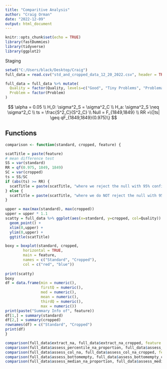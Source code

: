 ```yaml
---
title: "Comparitive Analysis"
author: "Craig Orman"
date: "2022-12-09"
output: html_document
---
```



```r
knitr::opts_chunk$set(echo = TRUE)
library(fastDummies)
library(tidyverse)
library(ggplot2)

```

Staging
```r
setwd("C:/Users/black/Desktop/Craig")
full_data = read.csv("std_and_cropped_data_12_20_2022.csv", header = TRUE)

```

```r

full_data = full_data %>% mutate(
  Quality = factor(Quality, levels=c("Good", "Tiny Problems", "Problematic", "Bad", "Yikes")),
  Problem = factor(Problem)
)

```

$$
\alpha = 0.05 \\
H_0: \sigma^2_S = \sigma^2_C \\
H_a: \sigma^2_S \neq \sigma^2_C \\
ts = \frac{S^2_C}{S^2_C} \\
Null = F_{1849,1849} \\
RR =\{|ts| \geq qF_{1849,1849}(0.975)\}
$$

## Functions
```r
comparison <- function(standard, cropped, feature) {

scatTitle = paste(feature)
# mean difference test
SS = var(standard)
RR = qf(0.975, 1849, 1849)
SC = var(cropped)
ts = SS/SC
if (abs(ts) >= RR) {
  scatTitle = paste(scatTitle, "where we reject the null with 95% confidence")
} else {
  scatTitle = paste(scatTitle, "where we do NOT reject the null with 95% confidence")
}

upper = max(max(standard), max(cropped))
upper = upper * 1.1
scatty = full_data %>% ggplot(aes(x=standard, y=cropped, col=Quality)) +
  geom_point() +
  xlim(0,upper) +
  ylim(0,upper) +
  ggtitle(scatTitle)

boxy = boxplot(standard, cropped,
        horizontal = TRUE,
        main = feature,
        names = c("Standard", "Cropped"),
        col = c("red", "blue"))
        
print(scatty)
boxy
df = data.frame(min = numeric(),
                firstQ = numeric(),
                med = numeric(),
                mean = numeric(),
                thirdQ = numeric(),
                max = numeric())
print(paste("Summary Info of", feature))
df[1,] = summary(standard)
df[2,] = summary(cropped)
rownames(df) = c("Standard", "Cropped")
print(df)
}
```

```r
comparison(full_data$extract_na, full_data$extract_na_cropped, feature = "Extract NA")
comparison(full_data$assess_percentile_na_proportion, full_data$assess_percentile_na_proportion_cropped, feature = "Assess percentile NA proportion")
comparison(full_data$assess_col_na, full_data$assess_col_na_cropped, feature = "assess col NA")
comparison(full_data$assess_bottomempty, full_data$assess_bottomempty_cropped, feature = "Bottom Empty")
comparison(full_data$assess_median_na_proportion, full_data$assess_median_na_proportion_cropped, feature = "Assess median NA proportion")
```



